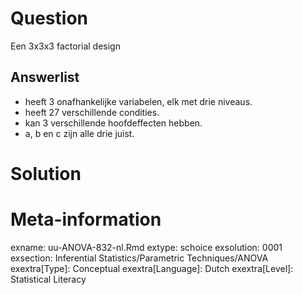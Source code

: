 
Question
========
  
Een 3x3x3 factorial design
  
Answerlist
----------
* heeft 3 onafhankelijke variabelen, elk met drie niveaus.
* heeft 27 verschillende condities.
* kan 3 verschillende hoofdeffecten hebben.
* a, b en c zijn alle drie juist.


Solution
========
  


Meta-information
================
exname: uu-ANOVA-832-nl.Rmd
extype: schoice
exsolution: 0001
exsection: Inferential Statistics/Parametric Techniques/ANOVA
exextra[Type]: Conceptual
exextra[Language]: Dutch
exextra[Level]: Statistical Literacy
